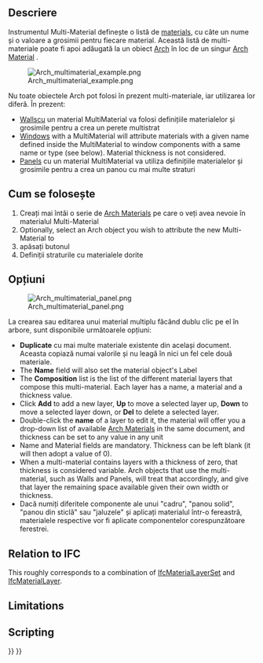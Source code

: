 <languages/>

<div class="mw-translate-fuzzy">
{{docnav/ro|[[Arch_SetMaterial|Material]]|[[Arch_Schedule|Schedule]]|[[Arch_Workbench|Arch]]|IconL=Arch_SetMaterial.png |IconC=Workbench_Arch.svg |IconR=Arch_Schedule.svg}}
</div>

{{VeryImportantMessage|THIS COMMAND IS OBSOLETE<br>
It is not available in {{VersionPlus|1.0}}. Use [[BIM_Material|BIM Material]] instead.}}

<div class="mw-translate-fuzzy">
{{GuiCommand/ro
|Name=Arch MultiMaterial|Name/ro=Arch MultiMaterial
|Workbenches=[[Arch_Workbench/ro|Arch]]
|MenuLocation=Arch → Multi-Material
}}
</div>

<span id="Description"></span>
==Descriere==

<div class="mw-translate-fuzzy">
Instrumentul Multi-Material definește o listă de [[Material| materials]], cu câte un nume și o valoare a grosimii pentru fiecare material. Această listă de  multi-materiale poate fi apoi adăugată la un obiect [[Arch_Workbench/ro | Arch]] în loc de un singur [[Arch SetMaterial|Arch Material]] .
</div>

[[Image:Arch multimaterial example.png]]

Nu toate obiectele Arch pot folosi în prezent multi-materiale, iar utilizarea lor diferă. În prezent:

<div class="mw-translate-fuzzy">
* [[Arch Wall|Walls]]cu un material MultiMaterial va folosi definițiile materialelor și grosimile pentru a crea un perete multistrat
* [[Arch Window|Windows]] with a MultiMaterial will attribute materials with a given name defined inside the MultiMaterial to window components with a same name or type (see below). Material thickness is not considered.
* [[Arch Panel|Panels]] cu un material MultiMaterial va utiliza definițiile materialelor și grosimile pentru a crea un panou cu mai multe straturi
</div>

<span id="Usage"></span>
== Cum se folosește ==

<div class="mw-translate-fuzzy">
# Creați mai întâi o serie de [[Arch SetMaterial|Arch Materials]] pe care o veți avea nevoie în materialul Multi-Material
# Optionally, select an Arch object you wish to attribute the new Multi-Material to
# apăsați butonul {{KEY|[[Image:Arch MultiMaterial.png|16px]] [[Arch MultiMaterial|Multi-Material]]}}
# Definiții straturile cu materialele dorite
</div>

<span id="Options"></span>
== Opțiuni ==

[[Image:Arch multimaterial panel.png]]

La crearea sau editarea unui material multiplu făcând dublu clic pe el în arbore, sunt disponibile următoarele opțiuni:

<div class="mw-translate-fuzzy">
* '''Duplicate''' cu mai multe materiale existente din același document. Aceasta copiază numai valorile și nu leagă în nici un fel cele două materiale.
* The '''Name''' field will also set the material object's Label
* The '''Composition''' list is the list of the different material layers that compose this multi-material. Each layer has a name, a material and a thickness value.
* Click '''Add''' to add a new layer, '''Up''' to move a selected layer up, '''Down''' to move a selected layer down, or '''Del''' to delete a selected layer.
* Double-click the '''name''' of a layer to edit it, the material will offer you a drop-down list of available [[Arch SetMaterial|Arch Materials]] in the same document, and thickness can be set to any value in any unit
* Name and Material fields are mandatory. Thickness can be left blank (it will then adopt a value of 0).
* When a multi-material contains layers with a thickness of zero, that thickness is considered variable. Arch objects that use the multi-material, such as Walls and Panels, will treat that accordingly, and give that layer the remaining space available given their own width or thickness.
* Dacă numiți diferitele componente ale unui "cadru", "panou solid", "panou din sticlă" sau "jaluzele" și aplicați materialul într-o fereastră, materialele respective vor fi aplicate componentelor corespunzătoare ferestrei.
</div>

== Relation to IFC ==

This roughly corresponds to a combination of [https://standards.buildingsmart.org/IFC/DEV/IFC4_2/FINAL/HTML/link/ifcmateriallayerset.htm IfcMaterialLayerSet] and [https://standards.buildingsmart.org/IFC/DEV/IFC4_2/FINAL/HTML/link/ifcmateriallayer.htm IfcMaterialLayer].

==Limitations==

==Scripting==


<div class="mw-translate-fuzzy">
{{docnav/ro|[[Arch_SetMaterial|Material]]|[[Arch_Schedule|Schedule]]|[[Arch_Workbench|Arch]]|IconL=Arch_SetMaterial.png |IconC=Workbench_Arch.svg |IconR=Arch_Schedule.svg}}
</div>

{{BIM_Tools_navi{{#translation:}}}}
{{Userdocnavi{{#translation:}}}}